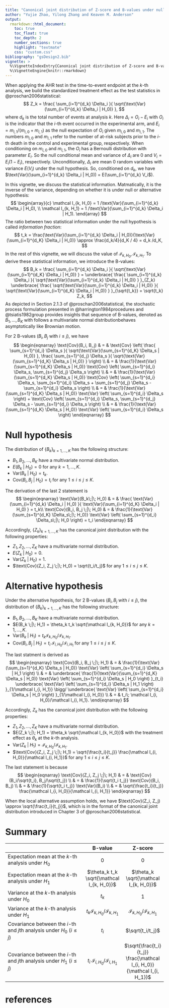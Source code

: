 ```yaml
---
title: "Canonical joint distribution of Z-score and B-values under null and alternative hypothesis"
author: "Yujie Zhao, Yilong Zhang and Keaven M. Anderson"
output:
  rmarkdown::html_document:
    toc: true
    toc_float: true
    toc_depth: 2
    number_sections: true
    highlight: "textmate"
    css: "custom.css"
bibliography: "gsDesign2.bib"
vignette: >
  %\VignetteIndexEntry{Canonical joint distribution of Z-score and B-values under null and alternative hypothesis}
  %\VignetteEngine{knitr::rmarkdown}
---
```


When applying the AHR test in the time-to-event endpoint at the $k$-th analysis, we build the standardized treatment effect as the test statistics in @proschan2006statistical:
$$
  Z_k
  = 
  \frac{
    \sum_{i=1}^{d_k} \Delta_i
  }{
    \sqrt{\text{Var}(\sum_{i=1}^{d_k} \Delta_i | H_0)}
  },
$$
where $d_k$ is the total number of events at analysis $k$. Here  $\Delta_i = O_i - E_i$ with $O_i$ is the indicator that the $i$-th event occurred in the experimental arm, and $E_i = m_{i,1}/(m_{i,0} + m_{i,1})$ as the null expectation of $O_i$ given $m_{i,0}$ and $m_{i,1}$. The numbers $m_{i,0}$ and $m_{i,1}$ refer to the number of at-risk subjects prior to the $i$-th death in the control and experimental group, respectively. When conditioning on $m_{i,0}$ and
$m_{i,1}$, the $O_i$ has a Bernoulli distribution with parameter $E_i$. So the null conditional mean and variance of $\Delta_i$ are 0 and $V_i = E_i(1 - E_i)$, respectively. Unconditionally, $\Delta_i$ are mean 0 random variables with variance $E(V_i)$ under the null hypothesis. 
So, conditioned on $d_k$, we have $\text{Var}(\sum_{i=1}^{d_k} \Delta_i | H_0)) = E(\sum_{i=1}^{d_k} V_i$).

In this vignette, we discuss the statistical information. Matmatically, it is the inverse of the variance, depending on whether it is under null or alternative hypothesis:
$$
  \begin{array}{c}
    \mathcal I_{k, H_0} = 1 /\text{Var}(\sum_{i=1}^{d_k} \Delta_i | H_0), \\
    \mathcal I_{k, H_1} = 1 /\text{Var}(\sum_{i=1}^{d_k} \Delta_i | H_1).
  \end{array}
$$
The ratio between two statistical information under the null hypothesis is called *information fraction*:
$$
  t_k = \frac{\text{Var}(\sum_{i=1}^{d_k} \Delta_i | H_0)}{\text{Var}(\sum_{i=1}^{d_K} \Delta_i | H_0)} 
  \approx 
  \frac{d_k/4}{d_K / 4} 
  = 
  d_k /d_K, 
$$
In the rest of this vignette, we will discuss the value of $\mathcal I_{k, H_0}, \mathcal I_{k, H_1}$. To derive these statistical information, we introduce the B-values:
$$
  B_k 
  = 
  \frac{
    \sum_{i=1}^{d_k} \Delta_i
  }{
    \sqrt{\text{Var}(\sum_{i=1}^{d_K} \Delta_i | H_0)}
  }
  =
  \underbrace{
  \frac{
    \sum_{i=1}^{d_k} \Delta_i
  }{
    \sqrt{\text{Var}(\sum_{i=1}^{d_k} \Delta_i | H_0)}
  }
  }_{Z_k}
  \underbrace{
  \frac{
    \sqrt{\text{Var}(\sum_{i=1}^{d_k} \Delta_i | H_0)}
  }{
    \sqrt{\text{Var}(\sum_{i=1}^{d_K} \Delta_i | H_0)}
  }
  }_{\sqrt{t_k}}
  =
  \sqrt{t_k} Z_k,
$$
As depicted in Section 2.1.3 of @proschan2006statistical, the stochastic process formulation presented in @harrington1984procedures and @tsiatis1982group provides insights that sequence of B-values, denoted as ${B_1, \ldots, B_K}$ with follows a multivariate normal distributionbehaves asymptotically like Brownian motion. 

For 2 B-values ($B_i, B_j$ with $i \leq j$), we have
$$
  \begin{eqnarray}
    \text{Cov}(B_i, B_j) 
    & = &
    \text{Cov}
    \left( 
      \frac{
        \sum_{s=1}^{d_i} \Delta_s
      }{
        \sqrt{\text{Var}(\sum_{s=1}^{d_K} \Delta_s | H_0)}
      },
      \frac{
        \sum_{s=1}^{d_j} \Delta_s
      }{
        \sqrt{\text{Var}(\sum_{s=1}^{d_K} \Delta_s | H_0)}
      }
    \right) \\
    & = &
    \frac{1}{\text{Var}(\sum_{s=1}^{d_K} \Delta_s | H_0)}
    \text{Cov}
    \left( 
      \sum_{s=1}^{d_i} \Delta_s,
      \sum_{s=1}^{d_j} \Delta_s
    \right) \\
    & = &
    \frac{1}{\text{Var}(\sum_{s=1}^{d_K} \Delta_s | H_0)}
    \text{Cov}
    \left( 
      \sum_{s=1}^{d_i} \Delta_s,
      \sum_{s=1}^{d_i} \Delta_s + \sum_{s=1}^{d_j} \Delta_s - \sum_{s=1}^{d_i} \Delta_s
    \right) \\
    & = &
    \frac{1}{\text{Var}(\sum_{s=1}^{d_K} \Delta_s | H_0)}
    \text{Var}
    \left( 
      \sum_{s=1}^{d_i} \Delta_s
    \right) 
    +
    \text{Cov}
    \left(
      \sum_{s=1}^{d_i} \Delta_s, \sum_{s=1}^{d_j} \Delta_s - \sum_{s=1}^{d_i} \Delta_s
    \right) \\
    & = &
    \frac{1}{\text{Var}(\sum_{s=1}^{d_K} \Delta_s | H_0)}
    \text{Var}
    \left( 
      \sum_{s=1}^{d_i} \Delta_s
    \right)
  \end{eqnarray}
$$

# Null hypothesis

The distribution of $\{B_k\}_{k = 1, \ldots, K}$ has the following structure:

- $B_1, B_2, \ldots, B_K$ have a multivariate normal distribution.
- $E(B_k \;|\; H_0) = 0$ for any $k = 1, \ldots, K$. 
- $\text{Var}(B_k \;|\; H_0) = t_k$.
- $\text{Cov}(B_i, B_j \;|\; H_0) = t_i$ for any $1 \leq i \leq j \leq K$.

The derivation of the last 2 statement is 
$$
  \begin{eqnarray}
  \text{Var}(B_k\;|\; H_0) 
  & = & 
  \frac{
    \text{Var}(\sum_{i=1}^{d_k} \Delta_i | H_0)
  }{
    \text{Var}(\sum_{i=1}^{d_K} \Delta_i | H_0)
  }
  =
  t_k\\
  \text{Cov}(B_i, B_j \;|\; H_0)
  & = & 
  \frac{1}{\text{Var}(\sum_{s=1}^{d_K} \Delta_s\;|\; H_0)}
    \text{Var}
    \left( 
      \sum_{s=1}^{d_i} \Delta_s\;|\; H_0
    \right)
  = t_i
  \end{eqnarray}
$$

Accordingly, $\{Z_k\}_{k = 1, \ldots, K}$ has the canonical joint distribution with the following properties:

- $Z_1, Z_2, \ldots, Z_K$ have a multivariate normal distribution.
- $E(Z_k \;|\; H_0) = 0$.
- $\text{Var}(Z_k \;|\; H_0) = 1$.
- $\text{Cov}(Z_i, Z_j \;|\; H_0) = \sqrt{t_i/t_j}$ for any $1 \leq i \leq j \leq K$.

# Alternative hypothesis

Under the alternative hypothesis, for 2 B-values ($B_i, B_j$ with $i \leq j$), the distribution of $\{B_k\}_{k = 1, \ldots, K}$ has the following structure:

- $B_1, B_2, \ldots, B_K$ have a multivariate normal distribution.
- $E(B_k \;|\; H_1) = \theta_k t_k \sqrt{\mathcal I_{k, H_0}}$ for any $k = 1, \ldots, K$. 
- $\text{Var}(B_k \;|\; H_1) = t_k \mathcal I_{k, H_0} / \mathcal I_{k, H_1}$.
- $\text{Cov}(B_i, B_j \;|\; H_1) = t_i \; \mathcal I_{i, H_0}/\mathcal I_{i, H_1}$ for any $1 \leq i \leq j \leq K$.

The last statment is derived as
$$
  \begin{eqnarray}
    \text{Cov}(B_i, B_j \;|\; H_1) 
    & = &
    \frac{1}{\text{Var}(\sum_{s=1}^{d_K} \Delta_s | H_0)}
    \text{Var}
    \left( 
      \sum_{s=1}^{d_i} \Delta_s | H_1
    \right) \\
    & = &
    \underbrace{
    \frac{1}{\text{Var}(\sum_{s=1}^{d_K} \Delta_s | H_0)}
    \text{Var}
    \left( 
      \sum_{s=1}^{d_i} \Delta_s | H_0
    \right) 
    }_{t_i}
    \underbrace{
    \text{Var}
    \left( 
      \sum_{s=1}^{d_i} \Delta_s | H_1
    \right) 
    }_{1/\mathcal I_{i, H_1}}
    \bigg/
    \underbrace{
    \text{Var}
    \left( 
      \sum_{s=1}^{d_i} \Delta_s | H_0
    \right) 
    }_{1/\mathcal I_{i, H_0}} \\
    & = &
    t_i\; \mathcal I_{i, H_0}/\mathcal I_{i, H_1}.
  \end{eqnarray}
$$

Accordingly, $Z_k$ has the canonical joint distribution with the following properties:

- $Z_1, Z_2, \ldots, Z_K$ have a multivariate normal distribution.
- $E(Z_k \;|\; H_1) = \theta_k \sqrt{\mathcal I_{k, H_0}}$ with the treatment effect as $\theta_k$ at the $k$-th analysis.
- $\text{Var}(Z_k \;|\; H_1) = \mathcal I_{k, H_0} / \mathcal I_{k, H_1}$.
- $\text{Cov}(Z_i, Z_j \;|\; H_1) = \sqrt{\frac{t_i}{t_j}} \frac{\mathcal I_{i, H_0}}{\mathcal I_{i, H_1}}$ for any $1 \leq i \leq j \leq K$.

The last statement is because
$$
  \begin{eqnarray}
    \text{Cov}(Z_i, Z_j \;|\; H_1)
    & = & 
    \text{Cov}(B_i/\sqrt{t_i}, B_j/\sqrt{t_j})  \\
    & = & 
    \frac{1}{\sqrt{t_i t_j}}
    \text{Cov}(B_i, B_j)  \\
    & = & 
    \frac{1}{\sqrt{t_i t_j}} \text{Var}(B_i) \\
    & = &  
    \sqrt{\frac{t_i}{t_j}} \frac{\mathcal I_{i, H_0}}{\mathcal I_{i, H_1}}
  \end{eqnarray}
$$

When the local alternative assumption holds, we have $\text{Cov}(Z_i, Z_j) \approx \sqrt{\frac{t_i}{t_j}}$, which is in the format of the canonical joint distribution introduced in Chapter 3 of @proschan2006statistical.


# Summary

|  | B-value | Z-score |
|:--------------------------------------|:---:| :---:| 
|Expectation mean at the $k$-th analysis under $H_0$| 0 |   0 |
|Expectation mean at the $k$-th analysis under $H_1$| $\theta_k t_k \sqrt{\mathcal I_{k, H_0}}$ | $\theta_k \sqrt{\mathcal I_{k, H_0}}$
|Variance at the $k$-th analysis under $H_0$| $t_k$ | 1 | $\mathcal I_{k, H_0} / \mathcal I_{k, H_1}$ |
|Variance at the $k$-th analysis under $H_1$| $t_k \mathcal I_{k, H_0} / \mathcal I_{k, H_1}$ | $\mathcal I_{k, H_0} / \mathcal I_{k, H_1}$ |
|Covariance between the $i$-th and $j$th analysis under $H_0$ ($i\leq j$) | $t_i$ | $\sqrt{t_i/t_j}$ |
|Covariance between the $i$-th and $j$th analysis under $H_1$ ($i\leq j$) | $t_i \; \mathcal I_{i, H_0}/\mathcal I_{i, H_1}$ | $\sqrt{\frac{t_i}{t_j}} \frac{\mathcal I_{i, H_0}}{\mathcal I_{i, H_1}}$ |

# references
